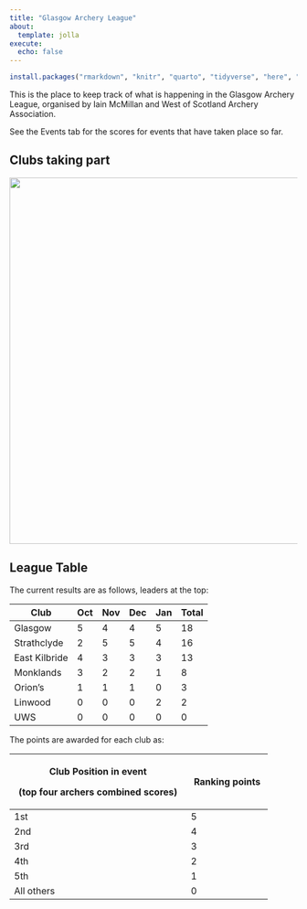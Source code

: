 ```yaml
---
title: "Glasgow Archery League"
about:
  template: jolla
execute: 
  echo: false
---
```


```r
install.packages("rmarkdown", "knitr", "quarto", "tidyverse", "here", "english", "DBI", "duckdb")
```

This is the place to keep track of what is happening in the Glasgow Archery League, organised by Iain McMillan and West of Scotland Archery Association.

See the Events tab for the scores for events that have taken place so far.

## Clubs taking part

![](data/clubs.jpeg){width="641"}

## League Table

The current results are as follows, leaders at the top:

| Club          | Oct | Nov | Dec | Jan | Total |
|---------------|-----|-----|-----|-----|-------|
| Glasgow       | 5   | 4   | 4   | 5   | 18    |
| Strathclyde   | 2   | 5   | 5   | 4   | 16    |
| East Kilbride | 4   | 3   | 3   | 3   | 13    |
| Monklands     | 3   | 2   | 2   | 1   | 8     |
| Orion's       | 1   | 1   | 1   | 0   | 3     |
| Linwood       | 0   | 0   | 0   | 2   | 2     |
| UWS           | 0   | 0   | 0   | 0   | 0     |

The points are awarded for each club as:

+----------------------------------------------+---------------------+
| Club Position in event                       | Ranking points      |
|                                              |                     |
| (top four archers combined scores)           |                     |
+==============================================+=====================+
| 1st                                          | 5                   |
+----------------------------------------------+---------------------+
| 2nd                                          | 4                   |
+----------------------------------------------+---------------------+
| 3rd                                          | 3                   |
+----------------------------------------------+---------------------+
| 4th                                          | 2                   |
+----------------------------------------------+---------------------+
| 5th                                          | 1                   |
+----------------------------------------------+---------------------+
| All others                                   | 0                   |
+----------------------------------------------+---------------------+
